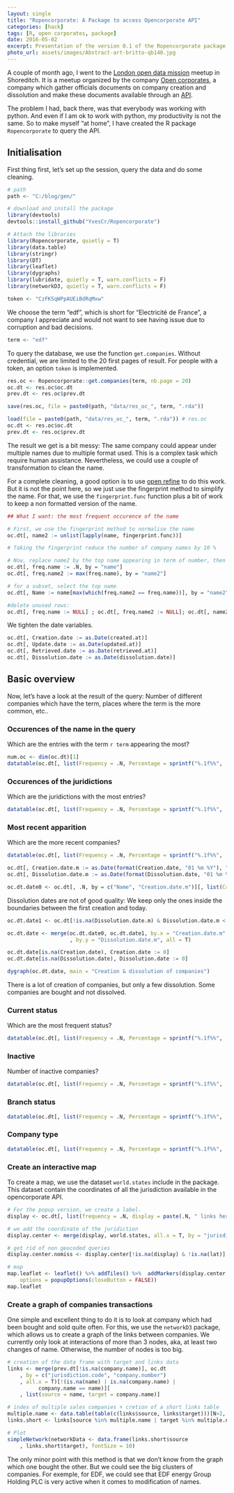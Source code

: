 ```yaml
---
layout: single
title: "Ropencorporate: A Package to access Opencorporate API"
categories: [hack]
tags: [R, open corporates, package]
date: 2016-05-02
excerpt: Presentation of the version 0.1 of the Ropencorporate package
photo_url: assets/images/Abstract-art-britto-qb140.jpg
---
```


A couple of month ago, I went to the [London open data mission](http://www.meetup.com/fr-FR/London-Open-Data-Missions/) meetup in Shoreditch. It is a meetup organized by the company [Open corporates](https://opencorporates.com/), a company which gather officials documents on company creation and dissolution and make these documents available through an [API](http://api.opencorporates.com/).

The problem I had, back there, was that everybody was working with python. And even if I am ok to work with python, my productivity is not the same. So to make myself "at home", I have created the R package `Ropencorporate` to query the API.

## Initialisation

First thing first, let's set up the session, query the data and do some cleaning.

```r
# path
path <- "C:/blog/gen/"
```

```r
# download and install the package
library(devtools)
devtools::install_github("YvesCr/Ropencorporate")
```

```r
# Attach the libraries
library(Ropencorporate, quietly = T)
library(data.table)
library(stringr)
library(DT)
library(leaflet)
library(dygraphs)
library(lubridate, quietly = T, warn.conflicts = F)
library(networkD3, quietly = T, warn.conflicts = F)
```

```r
token <- "CzFKSqWPpAUEiBdRqMxw"
```

We choose the term "edf", which is short for "Electricité de France", a company I appreciate and would not want to see having issue due to corruption and bad decisions.

```r
term <- "edf"
```

To query the database, we use the function `get.companies`. Without credential, we are limited to the 20 first pages of result. For people with a token, an option `token` is implemented.

```r
res.oc <- Ropencorporate::get.companies(term, nb.page = 20)
oc.dt <- res.oc$oc.dt
prev.dt <- res.oc$prev.dt
```

```r
save(res.oc, file = paste0(path, "data/res_oc_", term, ".rda"))
```

```r
load(file = paste0(path, "data/res_oc_", term, ".rda")) # res.oc
oc.dt <- res.oc$oc.dt
prev.dt <- res.oc$prev.dt
```

The result we get is a bit messy: The same company could appear under multiple names due to multiple format used. This is a complex task which require human assistance. Nevertheless, we could use a couple of transformation to clean the name.

For a complete cleaning, a good option is to use [open refine](https://github.com/OpenRefine/OpenRefine/wiki/Clustering-In-Depth) to do this work.
But it is not the point here, so we just use the fingerprint method to simplify the name. For that, we use the `fingerprint.func` function plus a bit of work to keep a non formatted version of the name. 

```r
## What I want: the most frequent occurence of the name

# First, we use the fingerprint method to normalise the name
oc.dt[, name2 := unlist(lapply(name, fingerprint.func))]

# Taking the fingerprint reduce the number of company names by 10 %

# Now, replace name2 by the top name appearing in term of number, then by the first appearing.
oc.dt[, freq.name := .N, by = "name"]
oc.dt[, freq.name2 := max(freq.name), by = "name2"]

# for a subset, select the top name
oc.dt[, Name := name[max(which(freq.name2 == freq.name))], by = "name2"]

#delete unused rows:
oc.dt[, freq.name := NULL] ; oc.dt[, freq.name2 := NULL]; oc.dt[, name2 := NULL]

```

We tighten the date variables.

```r
oc.dt[, Creation.date := as.Date(created.at)]
oc.dt[, Update.date := as.Date(updated.at)]
oc.dt[, Retrieved.date := as.Date(retrieved.at)]
oc.dt[, Dissolution.date := as.Date(dissolution.date)]
```

## Basic overview

Now, let's have a look at the result of the query:
Number of different companies which have the term, places where the term is the more common, etc..

### Occurences of the name in the query

Which are the entries with the term `r term` appearing the most?

```r
num.oc <- dim(oc.dt)[1]
datatable(oc.dt[, list(Frequency = .N, Percentage = sprintf("%.1f%%", .N / num.oc * 100)), by = "Name"][order(Frequency, decreasing = T)], options = list(pageLength = 10))
```

### Occurences of the juridictions

Which are the juridictions with the most entries?

```r
datatable(oc.dt[, list(Frequency = .N, Percentage = sprintf("%.1f%%", .N / num.oc * 100)), by = "jurisdiction.code"][order(Frequency, decreasing = T)], options = list(pageLength = 10))
```

### Most recent apparition

Which are the more recent companies?

```r
datatable(oc.dt[, list(Frequency = .N, Percentage = sprintf("%.1f%%", .N / num.oc * 100)), by = c("Creation.date", "Name")][order(Creation.date, decreasing = T)], options = list(pageLength = 10))

oc.dt[, Creation.date.m := as.Date(format(Creation.date, "01 %m %Y"), "%d %m %Y")]
oc.dt[, Dissolution.date.m := as.Date(format(Dissolution.date, "01 %m %Y"), "%d %m %Y")]

oc.dt.date0 <- oc.dt[, .N, by = c("Name", "Creation.date.m")][, list(Creation.date = .N), by = c("Creation.date.m")]
```

Dissolution dates are not of good quality: We keep only the ones inside the boundaries between the first creation and today.

```r
oc.dt.date1 <- oc.dt[!is.na(Dissolution.date.m) & Dissolution.date.m < Sys.Date() & Dissolution.date.m >=  min(oc.dt.date0[, Creation.date.m]), .N, by = c("Name", "Dissolution.date.m")][, list(Dissolution.date = .N), by = c("Dissolution.date.m")]

oc.dt.date <- merge(oc.dt.date0, oc.dt.date1, by.x = "Creation.date.m"
                    , by.y = "Dissolution.date.m", all = T)

oc.dt.date[is.na(Creation.date), Creation.date := 0]
oc.dt.date[is.na(Dissolution.date), Dissolution.date := 0] 

dygraph(oc.dt.date, main = "Creation & dissolution of companies")
```

There is a lot of creation of companies, but only a few dissolution. Some companies are bought and not dissolved.

### Current status

Which are the most frequent status?

```r
datatable(oc.dt[, list(Frequency = .N, Percentage = sprintf("%.1f%%", .N / num.oc * 100)), by = "current.status"][order(Frequency, decreasing = T)], options = list(pageLength = 10))
```

### Inactive

Number of inactive companies?

```r
datatable(oc.dt[, list(Frequency = .N, Percentage = sprintf("%.1f%%", .N / num.oc * 100)), by = "inactive"][order(Frequency, decreasing = T)], options = list(pageLength = 10))
```

### Branch status

```r
datatable(oc.dt[, list(Frequency = .N, Percentage = sprintf("%.1f%%", .N / num.oc * 100)), by = c("branch.status")][order(Frequency, decreasing = T)], options = list(pageLength = 10))
```

### Company type

```r
datatable(oc.dt[, list(Frequency = .N, Percentage = sprintf("%.1f%%", .N / num.oc * 100)), by = "company.type"][order(Frequency, decreasing = T)], options = list(pageLength = 10))
```

### Create an interactive map

To create a map, we use the dataset `world.states` include in the package. This dataset contain the coordinates of all the jurisdiction available in the opencorporate API.

```r
# For the popup version, we create a label.
display <- oc.dt[, list(frequency = .N, display = paste(.N, " links here:\n <a href='", paste0(opencorporates.url, "'>", Name, collapse = "</a>\n"), "</a>\n")), by = "jurisdiction.code"]

# we add the coordinate of the juridiction
display.center <- merge(display, world.states, all.x = T, by = "jurisdiction.code")

# get rid of non geocoded queries
display.center.nomiss <- display.center[!is.na(display) & !is.na(lat)]

# map
map.leaflet <- leaflet() %>% addTiles() %>%  addMarkers(display.center.nomiss$lng, display.center.nomiss$lat, display.center.nomiss$display,
    options = popupOptions(closeButton = FALSE))
map.leaflet
```

### Create a graph of companies transactions

One simple and excellent thing to do it is to look at company which had been bought and sold quite often. For this, we use the `networkD3` package, which allows us to create a graph of the links between companies.
We currently only look at interactions of more than 3 nodes, aka, at least two changes of name. Otherwise, the number of nodes is too big.

```r
# creation of the data frame with target and links data
links <- merge(prev.dt[!is.na(company.name)], oc.dt
    , by = c("jurisdiction.code", "company.number")
    , all.x = T)[!(is.na(name) | is.na(company.name) |
          company.name == name)][
    , list(source = name, target = company.name)]

# index of multiple sales companies + cretion of a short links table
multiple.name <- data.table(table(c(links$source, links$target)))[N>2, as.character(V1)]
links.short <- links[source %in% multiple.name | target %in% multiple.name]

# Plot
simpleNetwork(networkData <- data.frame(links.short$source
    , links.short$target), fontSize = 10)
```

The only minor point with this method is that we don't know from the graph which one bought the other. But we could see the big clusters of companies. For exemple, for EDF, we could see that EDF energy Group Holding PLC is very active when it comes to modification of names.
